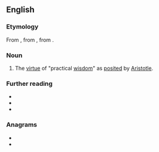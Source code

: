 ==English==
{{wikipedia|lang=en|Phronesis|''Phronesis''}}

===Etymology===
From {{etyl|grc|en}} {{m|grc|φρόνησις||practical wisdom}}, from {{m|grc|φρονεῖν||to think}}, from {{m|grc|φρήν||mind}}.

===Noun===
{{en-noun|-}}

# {{lb|en|philosophy}} The [[virtue]] of "practical [[wisdom]]" as [[posited]] by [[Aristotle]].

===Further reading===
* {{R:Webster 1913}}
* {{R:Century 1911}}
* {{R:OneLook}}

===Anagrams===
* {{l|en|nephrosis}}
* {{l|en|siphoners}}